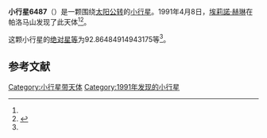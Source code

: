 {{Infobox planet
| bgcolour = #FFFFC0
| name = 6487 Tonyspear
| symbol = 
| image = 
| caption = 
| discovery = yes
| discovery_ref = 
| discoverer = [[埃莉諾·赫琳|埃莉諾·赫琳]]
| discovery_site = [[帕洛马山|帕洛马山]] 
| discovered = 1991年4月8日
| designations = yes
| mp_name = 
| named_after = 
| alt_names = 1991 GA1/ 1973 JB / 1988 RF8
| mp_category = [[越火小行星|越火小行星]]
| orbit_ref = <ref name="a">[http://ssd.jpl.nasa.gov/sbdb.cgi?sstr=6487 6487 Tonyspear] {{Wayback|url=http://ssd.jpl.nasa.gov/sbdb.cgi?sstr=6487 |date=20140902133732 }}，小行星數據庫瀏覽器（JPL Small-Body Database Browser）－[[美国国家航空航天局|美国国家航空航天局]]喷气推进实验室</ref>
| epoch = 2456400.5 (2013年4月18日更新)
| aphelion = {{convert|3.078341207044428|AU|km|3|abbr=on|lk=out}}
| perihelion = {{convert|1.634999690631461|AU|km|3|abbr=on}}
| semimajor = {{convert|2.356670448837944|AU|km|3|abbr=on}}
| eccentricity = 0.306224724
| period = 1321.437755 [[日|日]]<br />3.62[[儒略年|儒略年]]
| avg_speed = 
| inclination = 21.2582994329548
| asc_node = 187.5445529019966
| mean_anomaly = 
| arg_peri = 92.86484914943175
| satellites = 
| physical_characteristics = yes
| dimensions = 
| mass = 
| density = 
| surface_grav = 
| escape_velocity = 
| sidereal_day = 
| axial_tilt = 
| pole_ecliptic_lat = 
| pole_ecliptic_lon = 
| albedo = 
| temperatures= 
| temp_name1 = 
| mean_temp_1 = 
| max_temp_1 = 
| temp_name2 = 
| max_temp_2 = 
| spectral_type = 
| abs_magnitude = 92.86484914943175
}}

'''小行星6487'''（{{lang-en|6487 Tonyspear}}）是一颗围绕[[太阳|太阳]][[公转|公转]]的[[小行星|小行星]]。1991年4月8日，[[埃莉諾·赫琳|埃莉諾·赫琳]]在帕洛马山发现了此天体<ref name="a" /><ref>{{cite news|title=小行星列表|url=http://cfa-www.harvard.edu/iau/lists/NumberedMPs.txt|accessdate=2013-07-08|newspaper=哈佛大学|archive-date=2008-05-17|archive-url=https://web.archive.org/web/20080517010638/http://cfa-www.harvard.edu/iau/lists/NumberedMPs.txt|dead-url=no}}</ref>。

这颗小行星的[[绝对星等|绝对星等]]为92.86484914943175等<ref name="a" />。

==参考文献==
{{reflist}}
{{Minor Planet Number|[[小行星6486|小行星6486]]|[[小行星6488|小行星6488]]}}

{{小天体}}

[[Category:小行星带天体|Category:小行星带天体]]
[[Category:1991年发现的小行星|Category:1991年发现的小行星]]

{{asteroid-stub}}